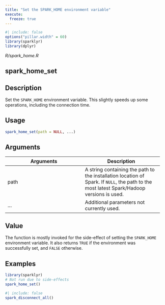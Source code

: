 ```yaml
---
title: "Set the SPARK_HOME environment variable"
execute:
  freeze: true
---
```


```r
#| include: false
options("pillar.width" = 60)
library(sparklyr) 
library(dplyr)
```

*R/spark_home.R*

## spark_home_set

## Description
Set the `SPARK_HOME` environment variable. This slightly speeds up some operations, including the connection time. 


## Usage
```r
spark_home_set(path = NULL, ...) 
```

## Arguments
|Arguments|Description|
|---|---|
| path | A string containing the path to the installation location of Spark. If `NULL`, the path to the most latest Spark/Hadoop versions is used. |
| ... | Additional parameters not currently used. |



## Value
The function is mostly invoked for the side-effect of setting the `SPARK_HOME` environment variable. It also returns `TRUE` if the environment was successfully set, and `FALSE` otherwise. 


## Examples
```r
library(sparklyr)
# Not run due to side-effects 
spark_home_set() 
```



```r
#| include: false
spark_disconnect_all()
```
